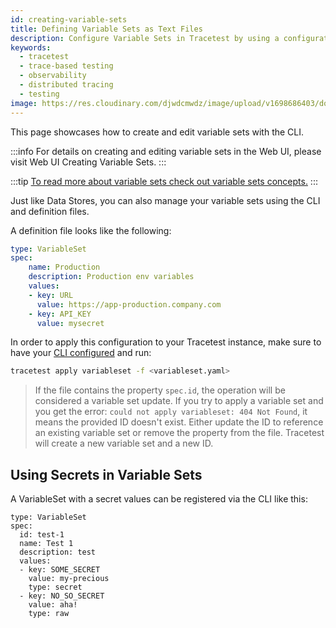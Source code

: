 ```yaml
---
id: creating-variable-sets
title: Defining Variable Sets as Text Files
description: Configure Variable Sets in Tracetest by using a configuration file that can be applied to your Tracetest instance.
keywords:
  - tracetest
  - trace-based testing
  - observability
  - distributed tracing
  - testing
image: https://res.cloudinary.com/djwdcmwdz/image/upload/v1698686403/docs/Blog_Thumbnail_14_rsvkmo.jpg
---
```


This page showcases how to create and edit variable sets with the CLI.

:::info 
For details on creating and editing variable sets in the Web UI, please visit Web UI Creating Variable Sets. 
:::

:::tip
[To read more about variable sets check out variable sets concepts.](/concepts/variable-sets)
:::

Just like Data Stores, you can also manage your variable sets using the CLI and definition files.

A definition file looks like the following:

```yaml
type: VariableSet
spec:
    name: Production
    description: Production env variables
    values:
    - key: URL
      value: https://app-production.company.com
    - key: API_KEY
      value: mysecret
```

In order to apply this configuration to your Tracetest instance, make sure to have your [CLI configured](/cli/configuring-your-cli) and run:

```sh
tracetest apply variableset -f <variableset.yaml>
```

> If the file contains the property `spec.id`, the operation will be considered a variable set update. If you try to apply a variable set and you get the error: `could not apply variableset: 404 Not Found`, it means the provided ID doesn't exist. Either update the ID to reference an existing variable set or remove the property from the file. Tracetest will create a new variable set and a new ID.

## Using Secrets in Variable Sets

A VariableSet with a secret values can be registered via the CLI like this:

```
type: VariableSet
spec:
  id: test-1
  name: Test 1
  description: test
  values:
  - key: SOME_SECRET
    value: my-precious
    type: secret
  - key: NO_SO_SECRET
    value: aha!
    type: raw
```
